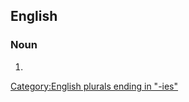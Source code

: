 ==English==

===Noun===
{{head|en|noun plural form}}

# {{plural of|solemnity|lang=en}}

[[Category:English plurals ending in "-ies"]]